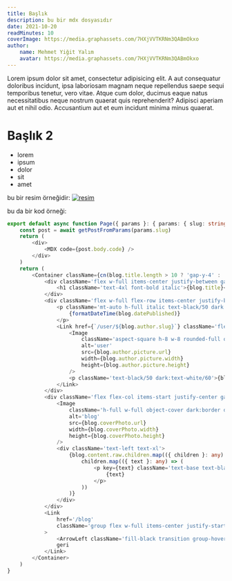 ```yaml
---
title: Başlık
description: bu bir mdx dosyasıdır
date: 2021-10-20
readMinutes: 10
coverImage: https://media.graphassets.com/7HXjVVTKRNm3QABmOkxo
author:
    name: Mehmet Yiğit Yalım
    avatar: https://media.graphassets.com/7HXjVVTKRNm3QABmOkxo
---
```


Lorem ipsum dolor sit amet, consectetur adipisicing elit. A aut consequatur doloribus incidunt, ipsa laboriosam magnam neque repellendus saepe sequi temporibus tenetur, vero vitae. Atque cum dolor, ducimus eaque natus necessitatibus neque nostrum quaerat quis reprehenderit? Adipisci aperiam aut et nihil odio. Accusantium aut et eum incidunt minima minus quaerat.

# Başlık 2

- lorem
- ipsum
- dolor
- sit
- amet

bu bir resim örneğidir:
[![resim](https://media.graphassets.com/7HXjVVTKRNm3QABmOkxo)](https://media.graphassets.com/7HXjVVTKRNm3QABmOkxo)

bu da bir kod örneği:
```ts
export default async function Page({ params }: { params: { slug: string } }): Promise<React.JSX.Element> {
    const post = await getPostFromParams(params.slug)
    return (
        <div>
            <MDX code={post.body.code} />
        </div>
    )
    return (
        <Container className={cn(blog.title.length > 10 ? 'gap-y-4' : 'gap-y-1')}>
            <div className='flex w-full items-center justify-between gap-x-2'>
                <h1 className='text-4xl font-bold italic'>{blog.title}</h1>
            </div>
            <div className='flex w-full flex-row items-center justify-between'>
                <p className='mt-auto h-full italic text-black/50 dark:text-white/50'>
                    {formatDateTime(blog.datePublished)}
                </p>
                <Link href={`/user/${blog.author.slug}`} className='flex flex-col items-end gap-y-2'>
                    <Image
                        className='aspect-square h-8 w-8 rounded-full object-cover'
                        alt='user'
                        src={blog.author.picture.url}
                        width={blog.author.picture.width}
                        height={blog.author.picture.height}
                    />
                    <p className='text-black/50 dark:text-white/60'>{blog.author.name}</p>
                </Link>
            </div>
            <div className='flex flex-col items-start justify-center gap-y-4 md:flex-col-reverse md:justify-between md:gap-x-12'>
                <Image
                    className='h-full w-full object-cover dark:border dark:bg-white md:w-96 lg:w-[28rem] xl:w-[32rem] 2xl:w-[34rem]'
                    alt='blog'
                    src={blog.coverPhoto.url}
                    width={blog.coverPhoto.width}
                    height={blog.coverPhoto.height}
                />
                <div className='text-left text-xl'>
                    {blog.content.raw.children.map(({ children }: any) =>
                        children.map(({ text }: any) => (
                            <p key={text} className='text-base text-black dark:text-white'>
                                {text}
                            </p>
                        ))
                    )}
                </div>
            </div>
            <Link
                href='/blog'
                className='group flex w-full items-center justify-start gap-x-4 border border-zinc-900 bg-white px-4 py-2 transition hover:bg-zinc-900 hover:text-white dark:border-white dark:bg-zinc-900 dark:hover:bg-white dark:hover:text-zinc-900'
            >
                <ArrowLeft className='fill-black transition group-hover:-translate-x-2 dark:fill-white dark:hover:fill-black' />
                geri
            </Link>
        </Container>
    )
}
```